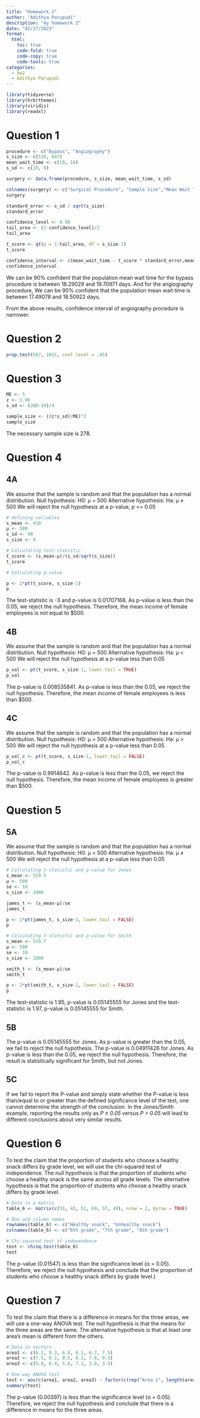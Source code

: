 ```yaml
---
title: "Homework 2"
author: "Adithya Parupudi"
description: "my homework 2"
date: "02/27/2023"
format:
  html:
    toc: true
    code-fold: true
    code-copy: true
    code-tools: true
categories:
  - hw2
  - Adithya Parupudi
---
```


```r
library(tidyverse)
library(hrbrthemes)
library(viridis)
library(readxl)
```


# Question 1

```r
procedure <- c("Bypass", "Angiography")
s_size <- c(539, 847)
mean_wait_time <- c(19, 18)
s_sd <- c(10, 9)

surgery <- data.frame(procedure, s_size, mean_wait_time, s_sd)

colnames(surgery) <- c("Surgical Procedure", "Sample Size","Mean Wait Time", "Standard Deviation")
surgery
```

```r
standard_error <- s_sd / sqrt(s_size)
standard_error
```

```r
confidence_level <- 0.90
tail_area <- (1-confidence_level)/2
tail_area
```

```r
t_score <- qt(p = 1-tail_area, df = s_size-1)
t_score
```

```r
confidence_interval <- c(mean_wait_time - t_score * standard_error,mean_wait_time + t_score * standard_error)
confidence_interval
```

We can be 90% confident that the population mean wait time for the bypass procedure is between 18.29029 and 19.70971 days. And for the angiography procedure, We can be 90% confident that the population mean wait time is between 17.49078 and 18.50922 days.

From the above results, confidence interval of angiography procedure is narrower.


# Question 2
```r
prop.test(567, 1031, conf.level = .95)
```

# Question 3

```r
ME <- 5
z <- 1.96
s_sd <- (200-30)/4

sample_size <- ((z*s_sd)/ME)^2
sample_size
```

The necessary sample size is 278.

# Question 4

## 4A

We assume that the sample is random and that the population has a normal distribution.
Null hypothesis: H0: μ = 500
Alternative hypothesis: Ha: μ ≠ 500
We will reject the null hypothesis at a p-value, p <= 0.05

```r
# defining variables
s_mean <- 410
μ <- 500
s_sd <- 90
s_size <- 9
```



```r
# Calculating test-statistic
t_score <- (s_mean-μ)/(s_sd/sqrt(s_size))
t_score
```

```r
# Calculating p-value

p <- 2*pt(t_score, s_size-1)
p
```

The test-statistic is -3 and p-value is 0.01707168. As p-value is less than the 0.05, we reject the null hypothesis. Therefore, the mean income of female employees is not equal to $500.

## 4B

We assume that the sample is random and that the population has a normal distribution.
Null hypothesis: H0: μ = 500
Alternative hypothesis: Ha: μ < 500
We will reject the null hypothesis at a p-value less than 0.05

```r
p_val <- pt(t_score, s_size-1, lower.tail = TRUE)
p_val
```

The p-value is 0.008535841. As p-value is less than the 0.05, we reject the null hypothesis. Therefore, the mean income of female employees is less than $500.

## 4C

We assume that the sample is random and that the population has a normal distribution.
Null hypothesis: H0: μ = 500
Alternative hypothesis: Ha: μ > 500
We will reject the null hypothesis at a p-value less than 0.05

```r
p_val_c <- pt(t_score, s_size-1, lower.tail = FALSE)
p_val_c
```

The p-value is 0.9914642. As p-value is less than the 0.05, we reject the null hypothesis. Therefore, the mean income of female employees is greater than $500.


# Question 5

## 5A

We assume that the sample is random and that the population has a normal distribution.
Null hypothesis: H0: μ = 500
Alternative hypothesis: Ha: μ ≠ 500
We will reject the null hypothesis at a p-value less than 0.05


```r
# Calculating t-statistic and p-value for Jones
s_mean <- 519.5
μ <- 500
se <- 10
s_size <- 1000

james_t <- (s_mean-μ)/se
james_t

p <- 2*pt(james_t, s_size-1, lower.tail = FALSE)
p
```



```r
# Calculating t-statistic and p-value for Smith
s_mean <- 519.7
μ <- 500
se <- 10
s_size <- 1000

smith_t <- (s_mean-μ)/se
smith_t

p <- 2*pt(smith_t, s_size-1, lower.tail = FALSE)
p
```

The test-statistic is 1.95, p-value is 0.05145555 for Jones and the test-statistic is 1.97, p-value is 0.05145555 for Smith.

## 5B

The p-value is 0.05145555 for Jones. As p-value is greater than the 0.05, we fail to reject the null hypothesis. The p-value is 0.04911426 for Jones. As p-value is less than the 0.05, we reject the null hypothesis. Therefore, the result is statistically significant for Smith, but not Jones.

## 5C

If we fail to report the P-value and simply state whether the P-value is less than/equal to or greater than the defined significance level of the test, one cannot determine the strength of the conclusion. In the Jones/Smith example, reporting the results only as *P ≤ 0.05* versus *P > 0.05* will lead to different conclusions about very similar results.

# Question 6
To test the claim that the proportion of students who choose a healthy snack differs by grade level, we will use the chi-squared test of independence. 
The null hypothesis is that the proportion of students who choose a healthy snack is the same across all grade levels. 
The alternative hypothesis is that the proportion of students who choose a healthy snack differs by grade level.

```r
# Data in a matrix
table_6 <- matrix(c(31, 43, 51, 69, 57, 49), nrow = 2, byrow = TRUE)

# Row and column names
rownames(table_6) <- c("Healthy snack", "Unhealthy snack")
colnames(table_6) <- c("6th grade", "7th grade", "8th grade")

# Chi-squared test of independence
test <- chisq.test(table_6)
test


```
The p-value (0.01547) is less than the significance level (α = 0.05). Therefore, we reject the null hypothesis and conclude that the proportion of students who choose a healthy snack differs by grade level.)




# Question 7
To test the claim that there is a difference in means for the three areas, we will use a one-way ANOVA test. 
The null hypothesis is that the means for the three areas are the same. 
The alternative hypothesis is that at least one area's mean is different from the others.

```r

# Data in vectors
area1 <- c(6.2, 9.3, 6.8, 6.1, 6.7, 7.5)
area2 <- c(7.5, 8.2, 8.5, 8.2, 7.0, 9.3)
area3 <- c(5.8, 6.4, 5.6, 7.1, 3.0, 3.5)

# One-way ANOVA test
test <- aov(c(area1, area2, area3) ~ factor(c(rep("Area 1", length(area1)), rep("Area 2", length(area2)), rep("Area 3", length(area3)))))
summary(test)

```
The p-value (0.00397) is less than the significance level (α = 0.05). Therefore, we reject the null hypothesis and conclude that there is a difference in means for the three areas.

